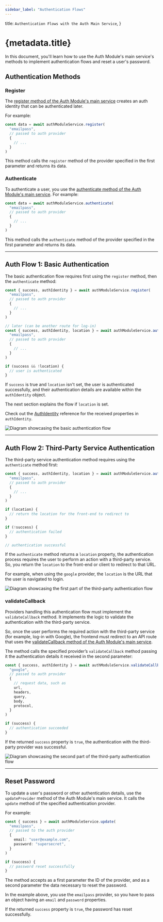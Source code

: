 ```yaml
---
sidebar_label: "Authentication Flows"
---
```


  title: `Authentication Flows with the Auth Main Service`,
}

# {metadata.title}

In this document, you'll learn how to use the Auth Module's main service's methods to implement authentication flows and reset a user's password.

## Authentication Methods

### Register

The [register method of the Auth Module's main service](/references/auth/register) creates an auth identity that can be authenticated later.

For example:

```ts
const data = await authModuleService.register(
  "emailpass",
  // passed to auth provider
  {
    // ...
  }
)
```

This method calls the `register` method of the provider specified in the first parameter and returns its data.

### Authenticate

To authenticate a user, you use the [authenticate method of the Auth Module's main service](/references/auth/authenticate). For example:

```ts
const data = await authModuleService.authenticate(
  "emailpass",
  // passed to auth provider
  {
    // ...
  }
)
```

This method calls the `authenticate` method of the provider specified in the first parameter and returns its data.

---

## Auth Flow 1: Basic Authentication

The basic authentication flow requires first using the `register` method, then the `authenticate` method:

```ts
const { success, authIdentity } = await authModuleService.register(
  "emailpass",
  // passed to auth provider
  {
    // ...
  }
)

// later (can be another route for log-in)
const { success, authIdentity, location } = await authModuleService.authenticate(
  "emailpass",
  // passed to auth provider
  {
    // ...
  }
)

if (success && !location) {
  // user is authenticated
}
```

If `success` is true and `location` isn't set, the user is authenticated successfully, and their authentication details are available within the `authIdentity` object.

The next section explains the flow if `location` is set.

<Note>

Check out the [AuthIdentity](/references/auth/models/AuthIdentity) reference for the received properties in `authIdentity`.

</Note>

![Diagram showcasing the basic authentication flow](https://res.cloudinary.com/dza7lstvk/image/upload/v1711373749/Medusa%20Resources/basic-auth_lgpqsj.jpg)

---

## Auth Flow 2: Third-Party Service Authentication

The third-party service authentication method requires using the `authenticate` method first:

```ts
const { success, authIdentity, location } = await authModuleService.authenticate(
  "emailpass",
  // passed to auth provider
  {
    // ...
  }
)

if (location) {
  // return the location for the front-end to redirect to
}

if (!success) {
  // authentication failed
}

// authentication successful
```

If the `authenticate` method returns a `location` property, the authentication process requires the user to perform an action with a third-party service. So, you return the `location` to the front-end or client to redirect to that URL.

For example, when using the `google` provider, the `location` is the URL that the user is navigated to login.

![Diagram showcasing the first part of the third-party authentication flow](https://res.cloudinary.com/dza7lstvk/image/upload/v1711374847/Medusa%20Resources/third-party-auth-1_enyedy.jpg)

### validateCallback

Providers handling this authentication flow must implement the `validateCallback` method. It implements the logic to validate the authentication with the third-party service.

So, once the user performs the required action with the third-party service (for example, log-in with Google), the frontend must redirect to an API route that uses the [validateCallback method of the Auth Module's main service](/references/auth/validateCallback).

The method calls the specified provider’s `validateCallback` method passing it the authentication details it received in the second parameter:

```ts
const { success, authIdentity } = await authModuleService.validateCallback(
  "google",
  // passed to auth provider
  {
    // request data, such as
    url,
    headers,
    query,
    body,
    protocol,
  }
)

if (success) {
  // authentication succeeded
}
```

If the returned `success` property is `true`, the authentication with the third-party provider was successful.

![Diagram showcasing the second part of the third-party authentication flow](https://res.cloudinary.com/dza7lstvk/image/upload/v1711375123/Medusa%20Resources/third-party-auth-2_kmjxju.jpg)

---

## Reset Password

To update a user's password or other authentication details, use the `updateProvider` method of the Auth Module's main service. It calls the `update` method of the specified authentication provider.

For example:

```ts
const { success } = await authModuleService.update(
  "emailpass",
  // passed to the auth provider
  {
    email: "user@example.com",
    password: "supersecret",
  }
)

if (success) {
  // password reset successfully
}
```

The method accepts as a first parameter the ID of the provider, and as a second parameter the data necessary to reset the password.

In the example above, you use the `emailpass` provider, so you have to pass an object having an `email` and `password` properties.

If the returned `success` property is `true`, the password has reset successfully.